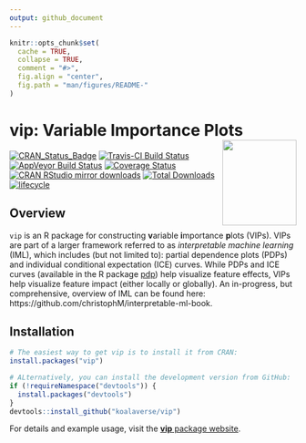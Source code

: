 ```yaml
---
output: github_document
---
```


```r
knitr::opts_chunk$set(
  cache = TRUE,
  collapse = TRUE,
  comment = "#>",
  fig.align = "center",
  fig.path = "man/figures/README-"
)
```

# vip: Variable Importance Plots <img src="man/figures/logo-vip.png" align="right" width="130" height="150" />

[![CRAN_Status_Badge](http://www.r-pkg.org/badges/version/vip)](https://cran.r-project.org/package=vip)
[![Travis-CI Build Status](https://travis-ci.org/koalaverse/vip.svg?branch=master)](https://travis-ci.org/koalaverse/vip)
[![AppVeyor Build Status](https://ci.appveyor.com/api/projects/status/github/koalaverse/vip?branch=master&svg=true)](https://ci.appveyor.com/project/koalaverse/vip)
[![Coverage Status](https://img.shields.io/codecov/c/github/bgreenwell/vip.svg)](https://codecov.io/github/bgreenwell/vip?branch=master)
[![CRAN RStudio mirror downloads](http://cranlogs.r-pkg.org/badges/vip)](http://www.r-pkg.org/pkg/vip)
[![Total Downloads](http://cranlogs.r-pkg.org/badges/grand-total/vip)](http://www.r-pkg.org/badges/grand-total/vip)
[![lifecycle](https://img.shields.io/badge/lifecycle-maturing-brightgreen.svg)](https://www.tidyverse.org/lifecycle/#stable)


## Overview

`vip` is an R package for constructing **v**ariable **i**mportance **p**lots (VIPs). VIPs are part of a larger framework referred to as *interpretable machine learning* (IML), which includes (but not limited to): partial dependence plots (PDPs) and individual conditional expectation (ICE) curves. While PDPs and ICE curves (available in the R package [pdp](https://cran.r-project.org/package=pdp)) help visualize feature effects, VIPs help visualize feature impact (either locally or globally). An in-progress, but comprehensive, overview of IML can be found here: https://github.com/christophM/interpretable-ml-book.


## Installation

```r
# The easiest way to get vip is to install it from CRAN:
install.packages("vip")

# ALternatively, you can install the development version from GitHub:
if (!requireNamespace("devtools")) {
  install.packages("devtools")
}
devtools::install_github("koalaverse/vip")
```

For details and example usage, visit the [**vip** package website](https://koalaverse.github.io/vip/index.html).
